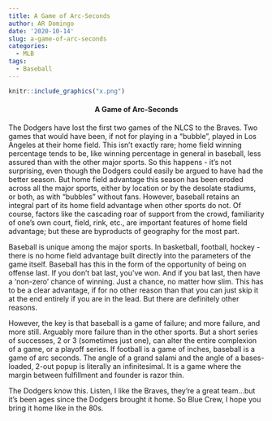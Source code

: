 ```yaml
---
title: A Game of Arc-Seconds
author: AR Domingo
date: '2020-10-14'
slug: a-game-of-arc-seconds
categories:
  - MLB
tags:
  - Baseball
---
```



```r

knitr::include_graphics("x.png")

```




<center>
#### A Game of Arc-Seconds
</center>


The Dodgers have lost the first two games of the NLCS to the Braves. Two games that would have been, if not for playing in a “bubble”, played in Los Angeles at their home field. This isn’t exactly rare; home field winning percentage tends to be, like winning percentage in general in baseball, less assured than with the other major sports. So this happens - it’s not surprising, even though the Dodgers could easily be argued to have had the better season.
But home field advantage this season has been eroded across all the major sports, either by location or by the desolate stadiums, or both, as with “bubbles” without fans. However, baseball retains an integral part of its home field advantage when other sports do not. Of course, factors like the cascading roar of support from the crowd, familiarity of one’s own court, field, rink, etc., are important features of home field advantage; but these are byproducts of geography for the most part.

Baseball is unique among the major sports. In basketball, football, hockey - there is no home field advantage built directly into the parameters of the game itself. Baseball has this in the form of the opportunity of being on offense last. If you don't bat last, you've won. And if you bat last, then have a 'non-zero' chance of winning. Just a chance, no matter how slim. This has to be a clear advantage, if for no other reason than that you can just skip it at the end entirely if you are in the lead. But there are definitely other reasons.

However, the key is that baseball is a game of failure; and more failure, and more still. Arguably more failure than in the other sports. But a short series of successes, 2 or 3 (sometimes just one), can alter the entire complexion of a game, or a playoff series. If football is a game of inches, baseball is a game of arc seconds.  The angle of a grand salami and the angle of a bases-loaded, 2-out popup is literally an infinitesimal. It is a game where the margin between fulfillment and founder is razor thin.

The Dodgers know this. Listen, I like the Braves, they’re a great team…but it’s been ages since the Dodgers brought it home. So Blue Crew, I hope you bring it home like in the 80s.

